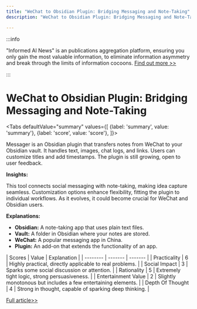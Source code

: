 ```yaml
---
title: "WeChat to Obsidian Plugin: Bridging Messaging and Note-Taking"
description: "WeChat to Obsidian Plugin: Bridging Messaging and Note-Taking"

---
```



:::info

"Informed AI News" is an publications aggregation platform, ensuring you only gain the most valuable information, to eliminate information asymmetry and break through the limits of information cocoons.  [Find out more >>](/)

:::

# WeChat to Obsidian Plugin: Bridging Messaging and Note-Taking


<Tabs
	defaultValue="summary"
	values={[
	{label: 'summary', value: 'summary'},
	{label: 'score', value: 'score'},
]}>
<TabItem value="summary">


Messager is an Obsidian plugin that transfers notes from WeChat to your Obsidian vault. It handles text, images, chat logs, and links. Users can customize titles and add timestamps. The plugin is still growing, open to user feedback.

**Insights:**

This tool connects social messaging with note-taking, making idea capture seamless. Customization options enhance flexibility, fitting the plugin to individual workflows. As it evolves, it could become crucial for WeChat and Obsidian users.

**Explanations:**

- **Obsidian:** A note-taking app that uses plain text files.
- **Vault:** A folder in Obsidian where your notes are stored.
- **WeChat:** A popular messaging app in China.
- **Plugin:** An add-on that extends the functionality of an app.
</TabItem>
<TabItem value="score">
	| Scores     | Value   | Explanation |
	| -------- | ------- | ------- |
	| Practicality  | 6    | Highly practical, directly applicable to real problems.    |
	| Social Impact | 3     | Sparks some social discussion or attention.    |
	| Rationality    | 5    | Extremely tight logic, strong persuasiveness.    |
	| Entertainment Value    | 2    | Slightly monotonous but includes a few entertaining elements.    |
	| Depth Of Thought    | 4    | Strong in thought, capable of sparking deep thinking.    |
</TabItem>
</Tabs>

[Full article>>](https://github.com/ruanyf/weekly/issues/5129)
